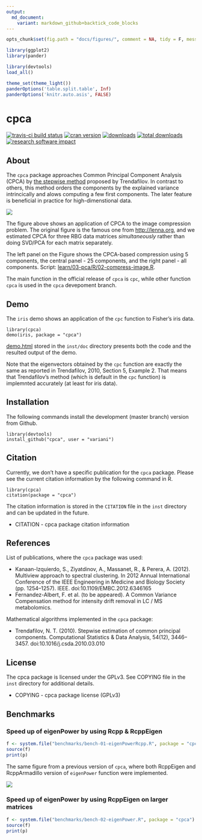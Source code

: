 ```yaml
---
output:
  md_document:
    variant: markdown_github+backtick_code_blocks
---
```


```r
opts_chunk$set(fig.path = "docs/figures/", comment = NA, tidy = F, message = F, warning = F, echo = F, results = 'verbatim')
```

```r
library(ggplot2)
library(pander)
```

```r
library(devtools)
load_all()
```

```r
theme_set(theme_light())
panderOptions('table.split.table', Inf)
panderOptions('knitr.auto.asis', FALSE)
```

# cpca

[![travis-ci build status](https://travis-ci.org/variani/cpca.svg?branch=master)](https://travis-ci.org/variani/cpca)
[![cran version](http://www.r-pkg.org/badges/version/cpca)](https://cran.r-project.org/web/packages/cpca)
[![downloads](http://cranlogs.r-pkg.org/badges/cpca)](http://cranlogs.r-pkg.org/badges/cpca)
[![total downloads](http://cranlogs.r-pkg.org/badges/grand-total/cpca)](http://cranlogs.r-pkg.org/badges/grand-total/cpca)
[![research software impact](http://depsy.org/api/package/cran/cpca/badge.svg)](http://depsy.org/package/r/cpca)

## About

The `cpca` package approaches Common Principal Component Analysis (CPCA)
by [the stepwise method](http://www.sciencedirect.com/science/article/pii/S016794731000112X) proposed by Trendafilov.
In contrast to others, this method orders the components by the explained variance intrincically
and alows computing a few first components.
The later feature is beneficial in practice for high-dimenstional data.

![](https://raw.githubusercontent.com/variani/cpca/master/docs/images/lena.png)

The figure above shows an application of CPCA to the image compression problem.
The original figure is the famous one from [http://lenna.org](lenna.org),
and we estimated CPCA for three RBG data matrices *simultaneously*
rather than doing SVD/PCA for each matrix separately.

The left panel on the Figure shows the CPCA-based compression using 5 components,
the central panel - 25 components, and the right panel - all components.
Script: [learn/03-pca/R/02-compress-image.R](https://github.com/variani/cpca/blob/master/learn/03-pca/R/02-compress-image.R).

The main function in the official release of `cpca` is `cpc`,
while other function `cpca` is used in the `cpca` devepoment branch.

## Demo

The `iris` demo shows an application of the `cpc` function to Fisher's iris data. 

```
library(cpca)
demo(iris, package = "cpca")
```

[demo.html](http://htmlpreview.github.io/?https://raw.github.com/variani/cpca/master/inst/doc/demo.html) stored in the `inst/doc` directory presents both the code and the resulted output of the demo.

Note that the eigenvectors obtained by the `cpc` function are exactly the same as reported in Trendafilov, 2010, Section 5, Example 2. That means that Trendafilov's method (which is default in the `cpc` function) is implemnted accurately (at least for iris data).  

## Installation

The following commands install the development (master branch) version from Github.

```
library(devtools)
install_github("cpca", user = "variani")
```

## Citation

Currently, we don't have a specific publication for the `cpca` package. Please see the current citation information by the following command in R.

```
library(cpca)
citation(package = "cpca")
```

The citation information is stored in the `CITATION` file in the `inst` directory and can be updated in the future.

* CITATION - cpca package citation information

## References

List of publications, where the `cpca` package was used:

* Kanaan-Izquierdo, S., Ziyatdinov, A., Massanet, R., & Perera, A. (2012). Multiview approach to spectral clustering.  In 2012 Annual International Conference of the IEEE Engineering in Medicine and Biology Society (pp. 1254–1257). IEEE. doi:10.1109/EMBC.2012.6346165
* Fernandez-Albert, F. et al. (to be appeared). A Common Variance Compensation method for intensity drift removal in LC / MS metabolomics.

Mathematical algorithms implemented in the `cpca` package:

* Trendafilov, N. T. (2010). Stepwise estimation of common principal components. Computational Statistics & Data Analysis, 54(12), 3446–3457. doi:10.1016/j.csda.2010.03.010

## License

The cpca package is licensed under the GPLv3. See COPYING file in the `inst` directory for additional details.

* COPYING - cpca package license (GPLv3)

## Benchmarks

### Speed up of eigenPower by using Rcpp & RcppEigen

```r
f <- system.file("benchmarks/bench-01-eigenPowerRcpp.R", package = "cpca")
source(f)
print(p)
```

The same figure from a previous version of `cpca`, where both RcppEigen and RcppArmadillo
version of `eigenPower` function were implemented.

![](docs/images/becnh1-1-v1.png)

### Speed up of eigenPower by using RcppEigen on larger matrices

```r
f <- system.file("benchmarks/bench-02-eigenPower.R", package = "cpca")
source(f)
print(p)
```
